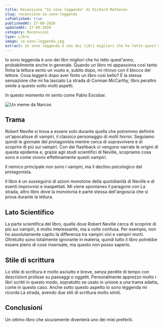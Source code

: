 ```yaml
---
title: Recensione "Io sono leggenda" di Richard Matheson
slug: recensione-io-sono-leggenda
isPublished: true
publishedAt: 27-09-2020
updatedAt: 27-09-2020
category: Recensioni
type: Libro
image: io-sono-leggenda.jpg
extract: Io sono leggenda è uno dei libri migliori che ho letto quest'anno, probabilmente anche in generale. Quando un libro mi appassiona così tanto finita la lettura sento un vuoto e, subito dopo, mi ritrovo con il blocco del lettore. Cosa leggerò dopo aver finito un libro così bello? È la stessa sensazione che mi ha lasciato La strada di Corman McCarthy, libro peraltro simile a questo sotto molti aspetti.
---
```


<Book slug="io-sono-leggenda" />

Io sono leggenda è uno dei libri migliori che ho letto quest'anno, probabilmente anche in generale. Quando un libro mi appassiona così tanto finita la lettura sento un vuoto e, subito dopo, mi ritrovo con il blocco del lettore. Cosa leggerò dopo aver finito un libro così bello? È la stessa sensazione che mi ha lasciato La strada di Corman McCarthy, libro peraltro simile a questo sotto molti aspetti.

In questo momento mi sento come Pablo Escobar.

<Image url="escobar_meme.jpg" alt="Un meme da Narcos" layout="intrinsic" width={400} height={390} center={true}/>

## Trama

Robert Neville si trova a essere solo durante quella che potremmo definire un'apocalisse di vampiri, il classico personaggio di molti horror. Seguiamo quindi le giornate del protagonista mentre cerca di sopravvivere e di scoprire di più sui vampiri. Con dei flashback ci vengono narrate le origini di questa epidemia e, grazie agli studi scientifici di Neville, scopriamo cosa sono e come vivono effettivamente questi vampiri.

Il nemico principale non sono i vampiri, ma il declino psicologico del protagonista.

Il libro è un susseguirsi di azioni monotone della quotidianità di Neville e di eventi improvvisi e inaspettati. Mi viene spontaneo il paragone con La strada, altro libro dove la monotonia è parte stessa dell'angoscia che si prova durante la lettura.


## Lato Scientifico

La parte scientifica del libro, quelle dove Robert Neville cerca di scoprire di più sui vampiri, è molto interessante, ma a volte confusa. Per esempio, non ho assolutamente capito la differenza tra vampiri vivi e vampiri morti.
Oltretutto sono totalmente ignorante in materia, quindi tutto il libro potrebbe essere pieno di cose insensate, ma questo non posso saperlo.


## Stile di scrittura

Lo stile di scrittura è molto asciutto e breve, senza perdite di tempo con descrizioni prolisse su paesaggi o oggetti. Personalmente apprezzo molto i libri scritti in questo modo, sopratutto se usato in unione a una trama adatta, come in questo caso. Anche sotto questo aspetto Io sono leggenda mi ricorda La strada, avendo due stili di scrittura molto simili.


## Conclusioni

Un ottimo libro che sicuramente diventerà uno dei miei preferiti.